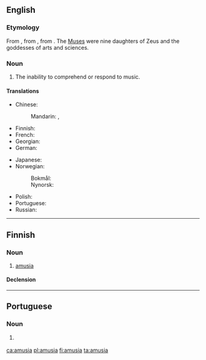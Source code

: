 ==English==

===Etymology===
From {{etyl|LL.|en}}, from {{etyl|grc|en}} {{m|grc|ἀμουσία||without harmony}}, from {{m|grc|ἄμουσος||without song}}. The [[Muse]]s were nine daughters of Zeus and the goddesses of arts and sciences.

===Noun===
{{en-noun}}

# The inability to comprehend or respond to music.

====Translations====
{{trans-top|the inability to comprehend or respond to music}}
* Chinese:
*: Mandarin: {{t|cmn|樂盲|sc=Hani}}, {{t|cmn|乐盲|tr=lèmáng|sc=Hani}}
* Finnish: {{t+|fi|amusia}}
* French: {{t+|fr|amusie|f}}
* Georgian: {{t|ka|ამუზია}}
* German: {{t|de|Amusie|f}}
{{trans-mid}}
* Japanese: {{t+|ja|音痴|tr=おんち, onchi|sc=Jpan}}
* Norwegian:
*: Bokmål: {{t+|nb|amusi|m}}
*: Nynorsk: {{t|nn|amusi|m}}
* Polish: {{t+|pl|amuzja|f}}
* Portuguese: {{t|pt|amusia|f}}
* Russian: {{t|ru|амузи́я|f|sc=Geor}}
{{trans-bottom}}

----

==Finnish==

===Noun===
{{fi-noun}}

# [[amusia#English|amusia]]

====Declension====
{{fi-decl-kulkija|amusi|a}}

----

==Portuguese==

===Noun===
{{pt-noun|f|-}}

# {{lb|pt|neurology}} {{l|en|amusia}} {{gloss|the inability to comprehend or respond to music}}

[[ca:amusia]]
[[pl:amusia]]
[[fi:amusia]]
[[ta:amusia]]